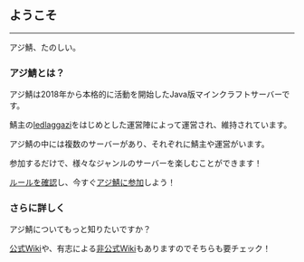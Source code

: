 ## ようこそ

---

アジ鯖、たのしい。

### アジ鯖とは？

アジ鯖は2018年から本格的に活動を開始したJava版マインクラフトサーバーです。

鯖主の[ledlaggazi](https://twitter.com/azi_blueline)をはじめとした運営陣によって運営され、維持されています。

アジ鯖の中には複数のサーバーがあり、それぞれに鯖主や運営がいます。

参加するだけで、様々なジャンルのサーバーを楽しむことができます！

[ルールを確認](/terms)し、今すぐ[アジ鯖に参加](/how-to-join)しよう！

### さらに詳しく

アジ鯖についてもっと知りたいですか？

[公式Wiki](https://azisabaofficial.playing.wiki)や、有志による[非公式Wiki](https://aziserver.playing.wiki)もありますのでそちらも要チェック！
